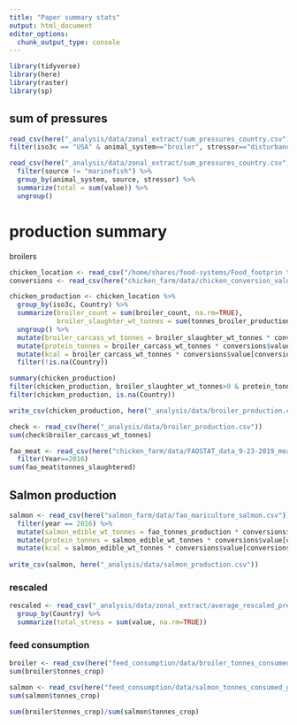 ```yaml
---
title: "Paper summary stats"
output: html_document
editor_options: 
  chunk_output_type: console
---
```



```r

library(tidyverse)
library(here)
library(raster)
library(sp)
```


## sum of pressures
```r

read_csv(here("_analysis/data/zonal_extract/sum_pressures_country.csv")) %>%
filter(iso3c == "USA" & animal_system=="broiler", stressor=="disturbance")

read_csv(here("_analysis/data/zonal_extract/sum_pressures_country.csv")) %>%
  filter(source != "marinefish") %>%
  group_by(animal_system, source, stressor) %>%
  summarize(total = sum(value)) %>%
  ungroup()

```


# production summary
broilers
```r

chicken_location <- read_csv("/home/shares/food-systems/Food_footprin t/all_food_systems/dataprep/animal_farm/farm/chickens_industrial_meat_location_df.csv", col_types = "ddnnnccnnccncnnc") 
conversions <- read_csv(here("chicken_farm/data/chicken_conversion_values.csv"))

chicken_production <- chicken_location %>%
  group_by(iso3c, Country) %>%
  summarize(broiler_count = sum(broiler_count, na.rm=TRUE),
            broiler_slaughter_wt_tonnes = sum(tonnes_broiler_production, na.rm=TRUE)) %>%
  ungroup() %>%
  mutate(broiler_carcass_wt_tonnes = broiler_slaughter_wt_tonnes * conversions$value[conversions$name=="live_to_carcass_wt"]) %>%
  mutate(protein_tonnes = broiler_carcass_wt_tonnes * conversions$value[conversions$name=="carcass_to_protein"]) %>%
  mutate(kcal = broiler_carcass_wt_tonnes * conversions$value[conversions$name=="kcal_per_tonne_carcass_wt"]) %>%
  filter(!is.na(Country))

summary(chicken_production)
filter(chicken_production, broiler_slaughter_wt_tonnes>0 & protein_tonnes==0)
filter(chicken_production, is.na(Country))

write_csv(chicken_production, here("_analysis/data/broiler_production.csv"))

check <- read_csv(here("_analysis/data/broiler_production.csv")) 
sum(check$broiler_carcass_wt_tonnes)

fao_meat <- read_csv(here("chicken_farm/data/FAOSTAT_data_9-23-2019_meat_chickens_standardized.csv")) %>%
  filter(Year==2016)
sum(fao_meat$tonnes_slaughtered)
```



## Salmon production
```r
salmon <- read_csv(here("salmon_farm/data/fao_mariculture_salmon.csv")) %>%
  filter(year == 2016) %>%
  mutate(salmon_edible_wt_tonnes = fao_tonnes_production * conversions$value[conversions$name=="salmon_live_wt_raw_edible_wt"]) %>%
  mutate(protein_tonnes = salmon_edible_wt_tonnes * conversions$value[conversions$name=="salmon_edible_wt_to_protein"]) %>%
  mutate(kcal = salmon_edible_wt_tonnes * conversions$value[conversions$name=="salmon_kcal_per_tonne_edible_wt"])
  
write_csv(salmon, here("_analysis/data/salmon_production.csv"))
```


### rescaled
```r
rescaled <- read_csv("_analysis/data/zonal_extract/average_rescaled_pressures_country.csv") %>%
  group_by(Country) %>%
  summarize(total_stress = sum(value, na.rm=TRUE))

```


### feed consumption
```r
broiler <- read_csv(here("feed_consumption/data/broiler_tonnes_consumed_global.csv"))
sum(broiler$tonnes_crop)

salmon <- read_csv(here("feed_consumption/data/salmon_tonnes_consumed_global.csv"))
sum(salmon$tonnes_crop)

sum(broiler$tonnes_crop)/sum(salmon$tonnes_crop)

```